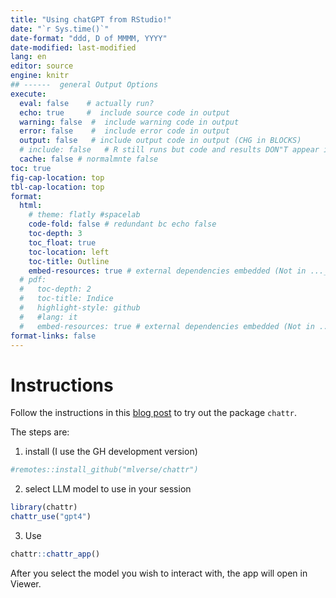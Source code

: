 ```yaml
---
title: "Using chatGPT from RStudio!"
date: "`r Sys.time()`"
date-format: "ddd, D of MMMM, YYYY"
date-modified: last-modified
lang: en
editor: source
engine: knitr
## ------  general Output Options
execute:     
  eval: false    # actually run? 
  echo: true     #  include source code in output
  warning: false  #  include warning code in output
  error: false    #  include error code in output
  output: false   # include output code in output (CHG in BLOCKS)
  # include: false   # R still runs but code and results DON"T appear in output  
  cache: false # normalmnte false
toc: true
fig-cap-location: top
tbl-cap-location: top
format:
  html:
    # theme: flatly #spacelab
    code-fold: false # redundant bc echo false 
    toc-depth: 3
    toc_float: true
    toc-location: left
    toc-title: Outline
    embed-resources: true # external dependencies embedded (Not in ..._files/)
  # pdf:
  #   toc-depth: 2
  #   toc-title: Indice
  #   highlight-style: github
  #   #lang: it
  #   embed-resources: true # external dependencies embedded (Not in ..._files/)
format-links: false
---
```



# Instructions

Follow the instructions in this [blog post](https://blogs.rstudio.com/ai/posts/2024-04-04-chat-with-llms-using-chattr/) to try out the package `chattr`.

The steps are:

1. install (I use the GH development version)

```r
#remotes::install_github("mlverse/chattr")
```

2. select LLM model to use in your session
```r
library(chattr)
chattr_use("gpt4")
```

3. Use
```r
chattr::chattr_app()
```

After you select the model you wish to interact with, the app will open in Viewer. 
